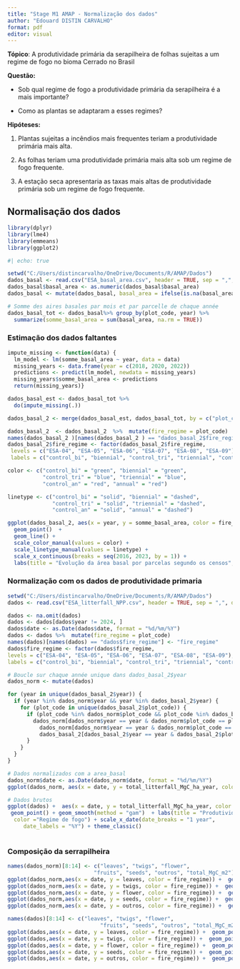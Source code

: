---
title: "Stage M1 AMAP - Normalização dos dados"
author: "Edouard DISTIN CARVALHO"
format: pdf
editor: visual
---

**Tópico**: A produtividade primária da serapilheira de folhas sujeitas a um regime de fogo no bioma Cerrado no Brasil

**Questão:**

-   Sob qual regime de fogo a produtividade primária da serapilheira é a mais importante?

-   Como as plantas se adaptaram a esses regimes?

**Hipóteses:**

1.  Plantas sujeitas a incêndios mais frequentes teriam a produtividade primária mais alta.

2.  As folhas teriam uma produtividade primária mais alta sob um regime de fogo frequente.

3.  A estação seca apresentaria as taxas mais altas de produtividade primária sob um regime de fogo frequente.

## Normalisação dos dados

```{r library, include=FALSE}
library(dplyr)
library(lme4)
library(emmeans)
library(ggplot2)
```

```{r dados Area basal}
#| echo: true

setwd("C:/Users/distincarvalho/OneDrive/Documents/R/AMAP/Dados")
dados_basal <- read.csv("ESA_basal_area.csv", header = TRUE, sep = ",", dec =".")
dados_basal$basal_area <- as.numeric(dados_basal$basal_area)
dados_basal <- mutate(dados_basal, basal_area = ifelse(is.na(basal_area), 0, basal_area))

# Somme des aires basales par mois et par parcelle de chaque année
dados_basal_tot <- dados_basal%>% group_by(plot_code, year) %>%
  summarize(somme_basal_area = sum(basal_area, na.rm = TRUE))

```

### Estimação dos dados faltantes

```{r estimação dos dados faltante}
impute_missing <- function(data) {
  lm_model <- lm(somme_basal_area ~ year, data = data)
  missing_years <- data.frame(year = c(2018, 2020, 2022))
  predictions <- predict(lm_model, newdata = missing_years)
  missing_years$somme_basal_area <- predictions
  return(missing_years)}

dados_basal_est <- dados_basal_tot %>%
  do(impute_missing(.))

dados_basal_2 <- merge(dados_basal_est, dados_basal_tot, by = c("plot_code", "year","somme_basal_area"), all = TRUE)

dados_basal_2  <- dados_basal_2  %>%  mutate(fire_regime = plot_code)
names(dados_basal_2 )[names(dados_basal_2 ) == "dados_basal_2$fire_regime"] <- "fire_regime"
dados_basal_2$fire_regime <- factor(dados_basal_2$fire_regime, 
 levels = c("ESA-04", "ESA-05", "ESA-06", "ESA-07", "ESA-08", "ESA-09"),
 labels = c("control_bi", "biennial", "control_tri", "triennial", "control_an", "annual"))

color <- c("control_bi" = "green", "biennial" = "green",
           "control_tri" = "blue", "triennial" = "blue",
           "control_an" = "red", "annual" = "red")

linetype <- c("control_bi" = "solid", "biennial" = "dashed",
              "control_tri" = "solid", "triennial" = "dashed",
              "control_an" = "solid", "annual" = "dashed")

ggplot(dados_basal_2, aes(x = year, y = somme_basal_area, color = fire_regime, linetype = fire_regime)) + 
  geom_point()  + 
  geom_line() + 
  scale_color_manual(values = color) +
  scale_linetype_manual(values = linetype) +
  scale_x_continuous(breaks = seq(2016, 2023, by = 1)) +
  labs(title = "Evolução da área basal por parcelas segundo os censos", x = "Anos de censo", y = "Área basal (m2/y)", color = "Tipos de parcelas") +  theme_classic()

```

### Normalização com os dados de produtividade primaria

```{r dados fire}
setwd("C:/Users/distincarvalho/OneDrive/Documents/R/AMAP/Dados")
dados <- read.csv("ESA_litterfall_NPP.csv", header = TRUE, sep = ",", dec =".") 

dados <- na.omit(dados)
dados <- dados[dados$year != 2024, ]
dados$date <- as.Date(dados$date, format = "%d/%m/%Y")
dados <- dados %>%  mutate(fire_regime = plot_code)
names(dados)[names(dados) == "dados$fire_regime"] <- "fire_regime"
dados$fire_regime <- factor(dados$fire_regime,
levels = c("ESA-04", "ESA-05", "ESA-06", "ESA-07", "ESA-08", "ESA-09"),
labels = c("control_bi", "biennial", "control_tri", "triennial", "control_an", "annual"))

```

```{r Normalização}
# Boucle sur chaque année unique dans dados_basal_2$year
dados_norm <- mutate(dados)

for (year in unique(dados_basal_2$year)) {
  if (year %in% dados_norm$year && year %in% dados_basal_2$year) {
    for (plot_code in unique(dados_basal_2$plot_code)) {
      if (plot_code %in% dados_norm$plot_code && plot_code %in% dados_basal_2$plot_code) {
        dados_norm[dados_norm$year == year & dados_norm$plot_code == plot_code, 8:14] <-
          dados_norm[dados_norm$year == year & dados_norm$plot_code == plot_code, 8:14] /
          dados_basal_2[dados_basal_2$year == year & dados_basal_2$plot_code == plot_code, "somme_basal_area"]
      }
    }
  }
}

# Dados normalizados com a area_basal
dados_norm$date <- as.Date(dados_norm$date, format = "%d/%m/%Y")
ggplot(dados_norm, aes(x = date, y = total_litterfall_MgC_ha_year, color=fire_regime)) + geom_point() + geom_smooth(method = "gam")  + labs(title = "Produtividade primária total normalizada ao longo do tempo",    x = "Datas de coleta", y = "Produtividade primária total (MgC_m2)", color = "Regime de fogo") + scale_x_date(date_breaks = "1 year", date_labels = "%Y") + theme_classic() 

# Dados brutos 
ggplot(dados) +  aes(x = date, y = total_litterfall_MgC_ha_year, color = fire_regime) +
 geom_point() + geom_smooth(method = "gam")  + labs(title = "Produtividade primária total bruta ao longo do tempo",  x = "Datas de coleta", y = "Produtividade primária total (MgC_ha_year)",
  color ="Regime de fogo") + scale_x_date(date_breaks = "1 year", 
     date_labels = "%Y") + theme_classic()
    
```

### Composição da serrapilheira

```{r Composição normalizada}
names(dados_norm)[8:14] <- c("leaves", "twigs", "flower", 
                           "fruits", "seeds", "outros", "total_MgC_m2")
ggplot(dados_norm,aes(x = date, y = leaves, color = fire_regime)) +  geom_point() + geom_smooth(method = "gam")  + labs(title = "Produtividade primária das folhas da serrapilheira ao longo do tempo",    x = "Datas de coleta", y = "Produtividade primária (MgC_m2)", color = "Regime de fogo") + scale_x_date(date_breaks = "1 year", date_labels = "%Y") + theme_classic() 
ggplot(dados_norm,aes(x = date, y = twigs, color = fire_regime)) +  geom_point() + geom_smooth(method = "gam")  + labs(title = "Produtividade primária dos ramos da serrapilheira ao longo do tempo",    x = "Datas de coleta", y = "Produtividade primária (MgC_m2)", color = "Regime de fogo") + scale_x_date(date_breaks = "1 year", date_labels = "%Y") + theme_classic() 
ggplot(dados_norm,aes(x = date, y = flower, color = fire_regime)) +  geom_point() + geom_smooth(method = "gam")  + labs(title = "Produtividade primária das flores da serrapilheira ao longo do tempo",    x = "Datas de coleta", y = "Produtividade primária (MgC_m2)", color = "Regime de fogo") + scale_x_date(date_breaks = "1 year", date_labels = "%Y") + theme_classic() 
ggplot(dados_norm,aes(x = date, y = seeds, color = fire_regime)) +  geom_point() + geom_smooth(method = "gam")  + labs(title = "Produtividade primária dos sementes da serrapilheira ao longo do tempo",    x = "Datas de coleta", y = "Produtividade primária (MgC_m2)", color = "Regime de fogo") + scale_x_date(date_breaks = "1 year", date_labels = "%Y") + theme_classic() 
ggplot(dados_norm,aes(x = date, y = outros, color = fire_regime)) +  geom_point() + geom_smooth(method = "gam")  +  labs(title = "Produtividade primária dos outros componentes da serrapilheira ao longo do tempo",    x = "Datas de coleta", y = "Produtividade primária (MgC_m2)", color = "Regime de fogo") + scale_x_date(date_breaks = "1 year", date_labels = "%Y") + theme_classic() 
```

```{r Composição não normalizada}
names(dados)[8:14] <- c("leaves", "twigs", "flower", 
                             "fruits", "seeds", "outros", "total_MgC_m2")
ggplot(dados,aes(x = date, y = leaves, color = fire_regime)) +  geom_point() + geom_smooth(method = "gam")  + labs(title = "Produtividade primária das folhas da serrapilheira ao longo do tempo",    x = "Datas de coleta", y = "Produtividade primária (MgC_m2)", color = "Regime de fogo") + scale_x_date(date_breaks = "1 year", date_labels = "%Y") + theme_classic() 
ggplot(dados,aes(x = date, y = twigs, color = fire_regime)) +  geom_point() + geom_smooth(method = "gam")  + labs(title = "Produtividade primária dos ramos da serrapilheira ao longo do tempo",    x = "Datas de coleta", y = "Produtividade primária (MgC_m2)", color = "Regime de fogo") + scale_x_date(date_breaks = "1 year", date_labels = "%Y") + theme_classic() 
ggplot(dados,aes(x = date, y = flower, color = fire_regime)) +  geom_point() + geom_smooth(method = "gam")  + labs(title = "Produtividade primária das flores da serrapilheira ao longo do tempo",    x = "Datas de coleta", y = "Produtividade primária (MgC_m2)", color = "Regime de fogo") + scale_x_date(date_breaks = "1 year", date_labels = "%Y") + theme_classic() 
ggplot(dados,aes(x = date, y = seeds, color = fire_regime)) +  geom_point() + geom_smooth(method = "gam")  + labs(title = "Produtividade primária dos sementes da serrapilheira ao longo do tempo",    x = "Datas de coleta", y = "Produtividade primária (MgC_m2)", color = "Regime de fogo") + scale_x_date(date_breaks = "1 year", date_labels = "%Y") + theme_classic() 
ggplot(dados,aes(x = date, y = outros, color = fire_regime)) +  geom_point() + geom_smooth(method = "gam")  + labs(title = "Produtividade primária dos outros componentes da serrapilheira ao longo do tempo",    x = "Datas de coleta", y = "Produtividade primária (MgC_m2)", color = "Regime de fogo") + scale_x_date(date_breaks = "1 year", date_labels = "%Y") + theme_classic() 
```
